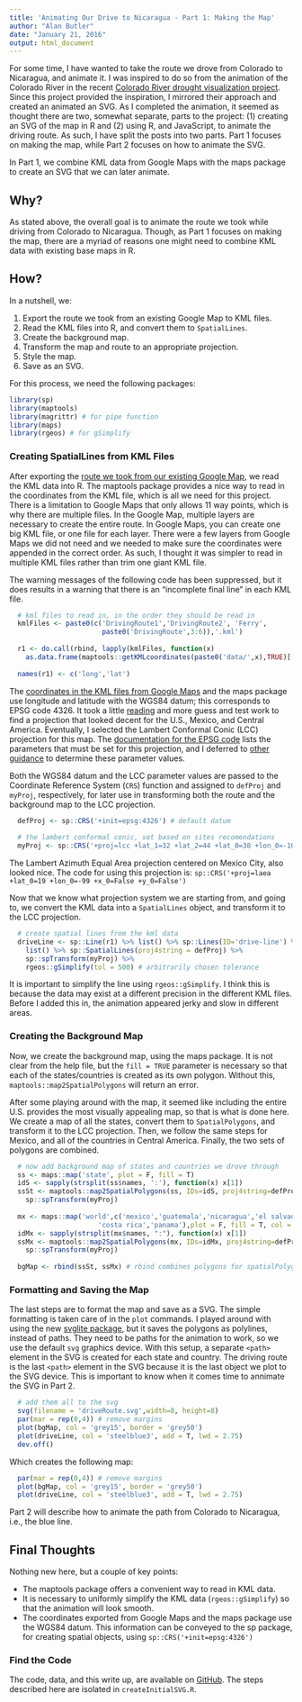 ```yaml
---
title: 'Animating Our Drive to Nicaragua - Part 1: Making the Map'
author: "Alan Butler"
date: "January 21, 2016"
output: html_document
---
```


For some time, I have wanted to take the route we drove from Colorado to Nicaragua, and animate it. I was inspired to do so from the animation of the Colorado River in the recent [Colorado River drought visualization project](https://www.doi.gov/water/owdi.cr.drought/en/#Shortage]). Since this project provided the inspiration, I mirrored their approach and created an animated an SVG. As I completed the animation, it seemed as thought there are two, somewhat separate, parts to the project: (1) creating an SVG of the map in R and (2) using R, and JavaScript, to animate the driving route. As such, I have split the posts into two parts. Part 1 focuses on making the map, while Part 2 focuses on how to animate the SVG. 

In Part 1, we combine KML data from Google Maps with the maps package to create an SVG that we can later animate.

## Why?

As stated above, the overall goal is to animate the route we took while driving from Colorado to Nicaragua. Though, as Part 1 focuses on making the map, there are a myriad of reasons one might need to combine KML data with existing base maps in R.

## How?

In a nutshell, we:

1. Export the route we took from an existing Google Map to KML files.
2. Read the KML files into R, and convert them to `SpatialLines`. 
3. Create the background map.
4. Transform the map and route to an appropriate projection.
5. Style the map.
6. Save as an SVG.

For this process, we need the following packages:
```r
library(sp)
library(maptools)
library(magrittr) # for pipe function
library(maps)
library(rgeos) # for gSimplify
```

### Creating SpatialLines from KML Files

After exporting the [route we took from our existing Google Map](https://www.google.com/maps/d/u/0/edit?mid=z30tQQUUfs-4.kcLP735LT47Q), we read the KML data into R. The maptools package provides a nice way to read in the coordinates from the KML file, which is all we need for this project. There is a limitation to Google Maps that only allows 11 way points, which is why there are multiple files. In the Google Map, multiple layers are necessary to create the entire route. In Google Maps, you can create one big KML file, or one file for each layer. There were a few layers from Google Maps we did not need and we needed to make sure the coordinates were appended in the correct order. As such, I thought it was simpler to read in multiple KML files rather than trim one giant KML file.

The warning messages of the following code has been suppressed, but it does results in a warning that there is an "incomplete final line" in each KML file.

```r
  # kml files to read in, in the order they should be read in
  kmlFiles <- paste0(c('DrivingRoute1','DrivingRoute2', 'Ferry', 
                       paste0('DrivingRoute',3:6)),'.kml')
  
  r1 <- do.call(rbind, lapply(kmlFiles, function(x) 
    as.data.frame(maptools::getKMLcoordinates(paste0('data/',x),TRUE)[[1]])))
  
  names(r1) <- c('long','lat')
```

The [coordinates in the KML files from Google Maps](http://gis.stackexchange.com/questions/48949/epsg-3857-or-4326-for-googlemaps-openstreetmap-and-leaflet) and the maps package use longitude and latitude with the WGS84 datum; this corresponds to EPSG code 4326. It took a little [reading](https://www.nceas.ucsb.edu/~frazier/RSpatialGuides/OverviewCoordinateReferenceSystems.pdf) and more guess and test work to find a projection that looked decent for the U.S., Mexico, and Central America. Eventually, I selected the Lambert Conformal Conic (LCC) projection for this map. The [documentation for the EPSG code](http://www.remotesensing.org/geotiff/proj_list/lambert_conic_conformal_2sp.html) lists the parameters that must be set for this projection, and I deferred to [other guidance](https://www.nceas.ucsb.edu/~frazier/RSpatialGuides/OverviewCoordinateReferenceSystems.pdf)  to determine these parameter values. 

Both the WGS84 datum and the LCC parameter values are passed to the Coordinate Reference System (`CRS`) function and assigned to `defProj` and `myProj`, respectively, for later use in transforming both the route and the background map to the LCC projection.

```r
  defProj <- sp::CRS('+init=epsg:4326') # default datum
  
  # the lambert conformal conic, set based on sites recomendations
  myProj <- sp::CRS('+proj=lcc +lat_1=32 +lat_2=44 +lat_0=38 +lon_0=-100 +x_0=False +y_0=False')
```

The Lambert Azimuth Equal Area projection centered on Mexico City, also looked nice. The code for using this projection is: `sp::CRS('+proj=laea +lat_0=19 +lon_0=-99 +x_0=False +y_0=False')`

Now that we know what projection system we are starting from, and going to, we convert the KML data into a `SpatialLines` object, and transform it to the LCC projection. 

```r
  # create spatial lines from the kml data
  driveLine <- sp::Line(r1) %>% list() %>% sp::Lines(ID='drive-line') %>%
    list() %>% sp::SpatialLines(proj4string = defProj) %>% 
    sp::spTransform(myProj) %>%
    rgeos::gSimplify(tol = 500) # arbitrarily chosen tolerance
```

It is important to simplify the line using `rgeos::gSimplify`. I think this is because the data may exist at a different precision in the different KML files. Before I added this in, the animation appeared jerky and slow in different areas.

### Creating the Background Map

Now, we create the background map, using the maps package. It is not clear from the help file, but the `fill = TRUE` parameter is necessary so that each of the states/countries is created as its own polygon. Without this, `maptools::map2SpatialPolygons` will return an error.

After some playing around with the map, it seemed like including the entire U.S. provides the most visually appealing map, so that is what is done here. We create a map of all the states, convert them to `SpatialPolygons`, and transform it to the LCC projection. Then, we follow the same steps for Mexico, and all of the countries in Central America. Finally, the two sets of polygons are combined. 
  
```r
  # now add background map of states and countries we drove through
  ss <- maps::map('state', plot = F, fill = T)
  idS <- sapply(strsplit(ss$names, ':'), function(x) x[1])
  ssSt <- maptools::map2SpatialPolygons(ss, IDs=idS, proj4string=defProj) %>%
    sp::spTransform(myProj)
  
  mx <- maps::map('world',c('mexico','guatemala','nicaragua','el salvador', 'honduras', 'belize',
                      'costa rica','panama'),plot = F, fill = T, col = 'black')
  idMx <- sapply(strsplit(mx$names, ":"), function(x) x[1])
  ssMx <- maptools::map2SpatialPolygons(mx, IDs=idMx, proj4string=defProj) %>%
    sp::spTransform(myProj)
  
  bgMap <- rbind(ssSt, ssMx) # rbind combines polygons for spatialPolygons
```

### Formatting and Saving the Map

The last steps are to format the map and save as a SVG. The simple formatting is taken care of in the `plot` commands. I played around with using the new [svglite package](http://blog.rstudio.org/2015/12/10/svglite-1-0-0/), but it saves the polygons as polylines, instead of paths. They need to be paths for the animation to work, so we use the default `svg` graphics device. With this setup, a separate `<path>` element in the SVG is created for each state and country. The driving route is the last `<path>` element in the SVG because it is the last object we plot to the SVG device. This is important to know when it comes time to annimate the SVG in Part 2. 

```r
  # add them all to the svg
  svg(filename = 'driveRoute.svg',width=8, height=8)
  par(mar = rep(0,4)) # remove margins
  plot(bgMap, col = 'grey15', border = 'grey50')
  plot(driveLine, col = 'steelblue3', add = T, lwd = 2.75) 
  dev.off()
```

Which creates the following map:

```r
  par(mar = rep(0,4)) # remove margins
  plot(bgMap, col = 'grey15', border = 'grey50')
  plot(driveLine, col = 'steelblue3', add = T, lwd = 2.75)
```

Part 2 will describe how to animate the path from Colorado to Nicaragua, i.e., the blue line.

## Final Thoughts

Nothing new here, but a couple of key points:

* The maptools package offers a convenient way to read in KML data.
* It is necessary to uniformly simplify the KML data (`rgeos::gSimplify`) so that the animation will look smooth. 
* The coordinates exported from Google Maps and the maps package use the WGS84 datum. This information can be conveyed to the sp package, for creating spatial objects, using `sp::CRS('+init=epsg:4326')`

### Find the Code

The code, data, and this write up, are available on [GitHub](https://www.github.com/rabutler/animateNicaDrive). The steps described here are isolated in `createInitialSVG.R`.

